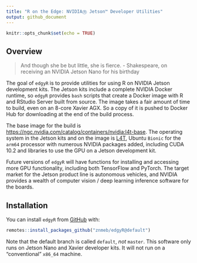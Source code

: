 ```yaml
---
title: "R on the Edge: NVIDIAⓇ Jetson™ Developer Utilities"
output: github_document
---
```


```r
knitr::opts_chunk$set(echo = TRUE)
```

## Overview

> And though she be but little, she is fierce. - Shakespeare, on receiving
> an NVIDIA Jetson Nano for his birthday

The goal of `edgyR` is to provide utilities for using R on NVIDIA
Jetson development kits. The Jetson kits include a complete NVIDIA
Docker runtime, so `edgyR` provides `bash` scripts that create a
Docker image with R and RStudio Server built from source. The image
takes a fair amount of time to build, even on an 8-core Xavier AGX. So
a copy of it is pushed to Docker Hub for downloading at the end of
the build process.

The base image for the build is <https://ngc.nvidia.com/catalog/containers/nvidia:l4t-base>.
The operating system in the Jetson kits and on the image is
[L4T](https://docs.nvidia.com/jetson/l4t/index.html), Ubuntu
`Bionic` for the `arm64` processor with numerous NVIDIA packages
added, including CUDA 10.2 and libraries to use the GPU on a Jetson
development kit.

Future versions of `edgyR` will have functions for installing and
accessing more GPU functionality, including both TensorFlow and PyTorch.
The target market for the Jetson product line is autonomous vehicles,
and NVIDIA provides a wealth of computer vision / deep learning
inference software for the boards.

## Installation

You can install `edgyR` from
[GitHub](https://github.com/znmeb/edgyR) with:

``` r
remotes::install_packages_github("znmeb/edgyR@default")
```

Note that the default branch is called `default`, *not* `master`.
This software only runs on Jetson Nano and Xavier developer kits. It
will not run on a "conventional" `x86_64` machine.
